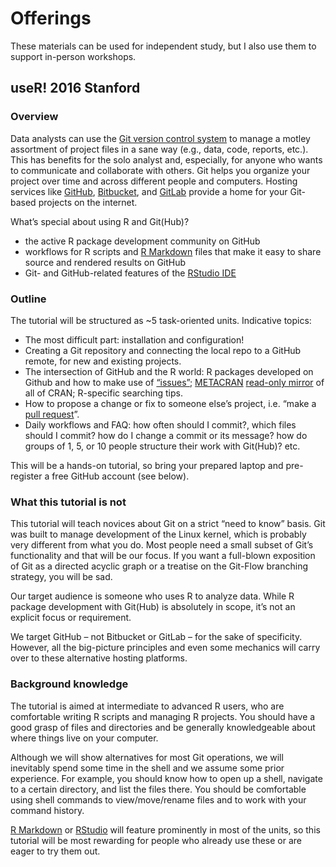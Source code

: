 # Offerings {#offer}

These materials can be used for independent study, but I also use them to support in-person workshops.

## useR! 2016 Stanford

### Overview

Data analysts can use the [Git version control system](https://git-scm.com) to manage a motley assortment of project files in a sane way (e.g., data, code, reports, etc.). This has benefits for the solo analyst and, especially, for anyone who wants to communicate and collaborate with others. Git helps you organize your project over time and across different people and computers. Hosting services like [GitHub](https://github.com), [Bitbucket](https://bitbucket.org), and [GitLab](https://about.gitlab.com) provide a home for your Git-based projects on the internet.

What's special about using R and Git(Hub)?

  * the active R package development community on GitHub
  * workflows for R scripts and [R Markdown](http://rmarkdown.rstudio.com) files that make it easy to share source and rendered results on GitHub
  * Git- and GitHub-related features of the [RStudio IDE](https://www.rstudio.com/products/rstudio-desktop/)

### Outline

The tutorial will be structured as ~5 task-oriented units. Indicative topics:

  * The most difficult part: installation and configuration!
  * Creating a Git repository and connecting the local repo to a GitHub remote, for new and existing projects.
  * The intersection of GitHub and the R world: R packages developed on Github and how to make use of ["issues"](https://guides.github.com/features/issues/); [METACRAN](http://www.r-pkg.org) [read-only mirror](https://github.com/cran) of all of CRAN; R-specific searching tips.
  * How to propose a change or fix to someone else's project, i.e. "make a [pull request](https://help.github.com/articles/using-pull-requests/)".
  * Daily workflows and FAQ: how often should I commit?, which files should I commit? how do I change a commit or its message? how do groups of 1, 5, or 10 people structure their work with Git(Hub)? etc.
  
This will be a hands-on tutorial, so bring your prepared laptop and pre-register a free GitHub account (see below).

### What this tutorial is not

This tutorial will teach novices about Git on a strict "need to know" basis. Git was built to manage development of the Linux kernel, which is probably very different from what you do. Most people need a small subset of Git's functionality and that will be our focus. If you want a full-blown exposition of Git as a directed acyclic graph or a treatise on the Git-Flow branching strategy, you will be sad.

Our target audience is someone who uses R to analyze data. While R package development with Git(Hub) is absolutely in scope, it's not an explicit focus or requirement.

We target GitHub -- not Bitbucket or GitLab -- for the sake of specificity. However, all the big-picture principles and even some mechanics will carry over to these alternative hosting platforms.

### Background knowledge

The tutorial is aimed at intermediate to advanced R users, who are comfortable writing R scripts and managing R projects. You should have a good grasp of files and directories and be generally knowledgeable about where things live on your computer.

Although we will show alternatives for most Git operations, we will inevitably spend some time in the shell and we assume some prior experience. For example, you should know how to open up a shell, navigate to a certain directory, and list the files there. You should be comfortable using shell commands to view/move/rename files and to work with your command history.

[R Markdown](http://rmarkdown.rstudio.com) or [RStudio](https://www.rstudio.com/products/rstudio-desktop/) will feature prominently in most of the units, so this tutorial will be most rewarding for people who already use these or are eager to try them out.
